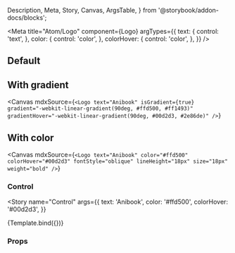   Description,
  Meta,
  Story,
  Canvas,
  ArgsTable,
} from '@storybook/addon-docs/blocks';

<Meta
  title="Atom/Logo"
  component={Logo}
  argTypes={{
    text: {
      control: 'text',
    },
    color: {
      control: 'color',
    },
    colorHover: {
      control: 'color',
    },
  }}
/>

## Default

<Canvas>
  <Story name="Default">
    <Logo text="Anibook" />
  </Story>
</Canvas>

## With gradient

<Canvas
  mdxSource={`<Logo
      text="Anibook"
      isGradient={true}
      gradient="-webkit-linear-gradient(90deg, #ffd500, #ff1493)"
      gradientHover="-webkit-linear-gradient(90deg, #00d2d3, #2e86de)"
    />`}
>
  <Story name="With gradient">
    <Logo
      text="Anibook"
      isGradient={true}
      gradient="-webkit-linear-gradient(90deg, #ffd500, #ff1493)"
      gradientHover="-webkit-linear-gradient(90deg, #00d2d3, #2e86de)"
    />
  </Story>
</Canvas>

## With color

<Canvas
  mdxSource={`<Logo
      text="Anibook"
      color="#ffd500"
      colorHover="#00d2d3"
      fontStyle="oblique"
      lineHeight="18px"
      size="18px"
      weight="bold"
    />`}
>
  <Story name="With color">
    <Logo
      text="Anibook"
      color="#ffd500"
      colorHover="#00d2d3"
      fontStyle="oblique"
      lineHeight="18px"
      size="18px"
      textWidth="100px"
      weight="bold"
    />
  </Story>
</Canvas>


### Control

<Story
  name="Control"
  args={{
    text: 'Anibook',
    color: '#ffd500',
    colorHover: '#00d2d3',
  }}
>
  {Template.bind({})}
</Story>

### Props

<ArgsTable of={Logo} />
